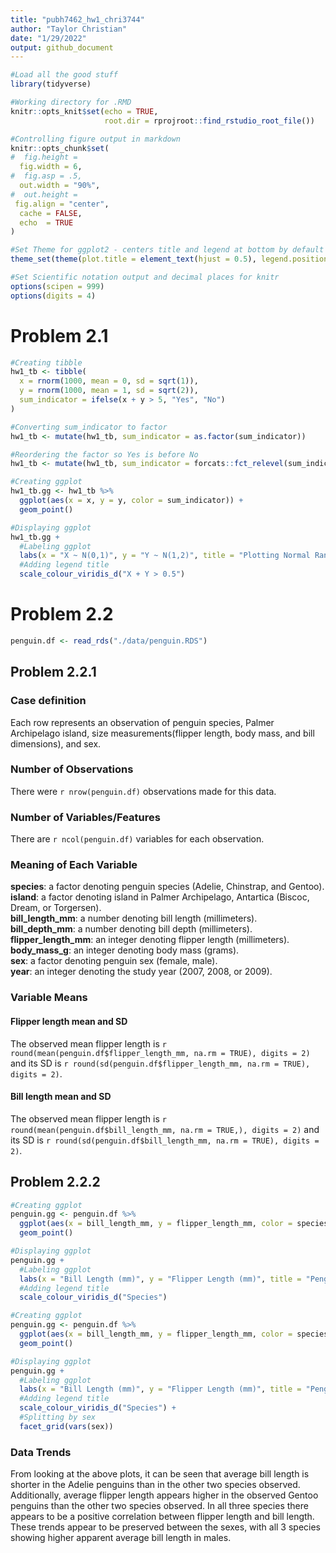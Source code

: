 ```yaml
---
title: "pubh7462_hw1_chri3744"
author: "Taylor Christian"
date: "1/29/2022"
output: github_document
---
```


```r
#Load all the good stuff
library(tidyverse)

#Working directory for .RMD
knitr::opts_knit$set(echo = TRUE,
                     root.dir = rprojroot::find_rstudio_root_file())

#Controlling figure output in markdown
knitr::opts_chunk$set(
#  fig.height =   
  fig.width = 6,
#  fig.asp = .5,
  out.width = "90%",
#  out.height = 
 fig.align = "center",
  cache = FALSE,
  echo  = TRUE
)

#Set Theme for ggplot2 - centers title and legend at bottom by default
theme_set(theme(plot.title = element_text(hjust = 0.5), legend.position = "bottom"))

#Set Scientific notation output and decimal places for knitr
options(scipen = 999)
options(digits = 4)
```


# Problem 2.1
```r
#Creating tibble
hw1_tb <- tibble(
  x = rnorm(1000, mean = 0, sd = sqrt(1)),
  y = rnorm(1000, mean = 1, sd = sqrt(2)),
  sum_indicator = ifelse(x + y > 5, "Yes", "No")
)

#Converting sum_indicator to factor
hw1_tb <- mutate(hw1_tb, sum_indicator = as.factor(sum_indicator))

#Reordering the factor so Yes is before No
hw1_tb <- mutate(hw1_tb, sum_indicator = forcats::fct_relevel(sum_indicator, "Yes"))

#Creating ggplot
hw1_tb.gg <- hw1_tb %>%
  ggplot(aes(x = x, y = y, color = sum_indicator)) +
  geom_point()

#Displaying ggplot
hw1_tb.gg +
  #Labeling ggplot
  labs(x = "X ~ N(0,1)", y = "Y ~ N(1,2)", title = "Plotting Normal Random Samples Against Eachother") +
  #Adding legend title
  scale_colour_viridis_d("X + Y > 0.5")
```


# Problem 2.2
```r
penguin.df <- read_rds("./data/penguin.RDS")
```

## Problem 2.2.1

### Case definition
Each row represents an observation of penguin species, Palmer Archipelago island, size measurements(flipper length, body mass, and bill dimensions), and sex.\

### Number of Observations
There were `r nrow(penguin.df)` observations made for this data.\

### Number of Variables/Features
There are `r ncol(penguin.df)` variables for each observation.\

### Meaning of Each Variable
**species**: a factor denoting penguin species (Adelie, Chinstrap, and Gentoo).\
**island**: a factor denoting island in Palmer Archipelago, Antartica (Biscoc, Dream, or Torgersen).\
**bill_length_mm**: a number denoting bill length (millimeters).\
**bill_depth_mm**:  a number denoting bill depth (millimeters).\
**flipper_length_mm**: an integer denoting flipper length (millimeters).\
**body_mass_g**: an integer denoting body mass (grams).\
**sex**: a factor denoting penguin sex (female, male).\
**year**: an integer denoting the study year (2007, 2008, or 2009).\

### Variable Means

#### Flipper length mean and SD
The observed mean flipper length is `r round(mean(penguin.df$flipper_length_mm, na.rm = TRUE), digits = 2)` and its SD is `r round(sd(penguin.df$flipper_length_mm, na.rm = TRUE), digits = 2)`.

#### Bill length mean and SD
The observed mean flipper length is `r round(mean(penguin.df$bill_length_mm, na.rm = TRUE,), digits = 2)` and its SD is `r round(sd(penguin.df$bill_length_mm, na.rm = TRUE), digits = 2)`.

## Problem 2.2.2

```r
#Creating ggplot
penguin.gg <- penguin.df %>%
  ggplot(aes(x = bill_length_mm, y = flipper_length_mm, color = species)) +
  geom_point()

#Displaying ggplot
penguin.gg +
  #Labeling ggplot
  labs(x = "Bill Length (mm)", y = "Flipper Length (mm)", title = "Penguin Bill Length vs Flipper Length") +
  #Adding legend title
  scale_colour_viridis_d("Species")
```

```r
#Creating ggplot
penguin.gg <- penguin.df %>%
  ggplot(aes(x = bill_length_mm, y = flipper_length_mm, color = species)) +
  geom_point()

#Displaying ggplot
penguin.gg +
  #Labeling ggplot
  labs(x = "Bill Length (mm)", y = "Flipper Length (mm)", title = "Penguin Bill Length vs Flipper Length by Sex") +
  #Adding legend title
  scale_colour_viridis_d("Species") +
  #Splitting by sex
  facet_grid(vars(sex))
```

### Data Trends
From looking at the above plots, it can be seen that average bill length is shorter in the Adelie penguins than in the other two species observed.  Additionally, average flipper length appears higher in the observed Gentoo penguins than the other two species observed.  In all three species there appears to be a positive correlation between flipper length and bill length.  These trends appear to be preserved between the sexes, with all 3 species showing higher apparent average bill length in males.